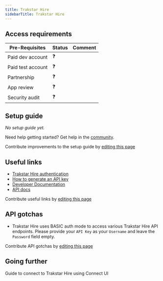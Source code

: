 ```yaml
---
title: Trakstar Hire
sidebarTitle: Trakstar Hire
---
```



<Overview />
<PreBuiltTooling />
<PreBuiltUseCases />

## Access requirements
| Pre-Requisites | Status | Comment|
| - | - | - |
| Paid dev account | ❓ |  |
| Paid test account | ❓ |  |
| Partnership | ❓ | |
| App review | ❓ |  |
| Security audit | ❓ | |


## Setup guide

_No setup guide yet._

<Tip>Need help getting started? Get help in the [community](https://nango.dev/slack).</Tip>

<Note>Contribute improvements to the setup guide by [editing this page](https://github.com/nangohq/nango/tree/master/docs-v2/integrations/all/trakstar-hire.mdx)</Note>


## Useful links

-   [Trakstar Hire authentication](https://developers.recruiterbox.com/reference/recruiterbox-public-api)
-   [How to generate an API key](https://developers.recruiterbox.com/reference/generating-an-api-key)
-   [Developer Documentation](https://developers.recruiterbox.com/)
-   [API docs](https://developers.recruiterbox.com/reference/introduction#introduction)

<Note>Contribute useful links by [editing this page](https://github.com/nangohq/nango/tree/master/docs-v2/integrations/all/trakstar-hire.mdx)</Note>

## API gotchas

- Trakstar Hire uses BASIC auth mode to access various Trakstar Hire API endpoints. Please provide your `API Key` as your `Username` and leave the `Password` field empty.

<Note>Contribute API gotchas by [editing this page](https://github.com/nangohq/nango/tree/master/docs-v2/integrations/all/trakstar-hire.mdx)</Note>

## Going further

<Card title="Connect to Trakstar Hire" icon="link" href="/integrations/all/trakstar-hire/connect" horizontal>
  Guide to connect to Trakstar Hire using Connect UI
</Card>
